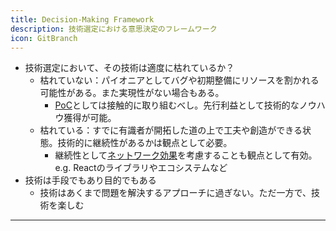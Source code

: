 ```yaml
---
title: Decision-Making Framework
description: 技術選定における意思決定のフレームワーク
icon: GitBranch
---
```


* 技術選定において、その技術は適度に枯れているか？
  * 枯れていない：パイオニアとしてバグや初期整備にリソースを割かれる可能性がある。また実現性がない場合もある。
    * [PoC](https://wiki.nitaking.dev/PoC)としては接触的に取り組むべし。先行利益として技術的なノウハウ獲得が可能。
  * 枯れている：すでに有識者が開拓した道の上で工夫や創造ができる状態。技術的に継続性があるかは観点として必要。
    * 継続性として[ネットワーク効果](https://wiki.nitaking.dev/%E3%83%8D%E3%83%83%E3%83%88%E3%83%AF%E3%83%BC%E3%82%AF%E5%8A%B9%E6%9E%9C)を考慮することも観点として有効。e.g. Reactのライブラリやエコシステムなど
* 技術は手段でもあり目的でもある
  * 技術はあくまで問題を解決するアプローチに過ぎない。ただ一方で、技術を楽しむ

***
